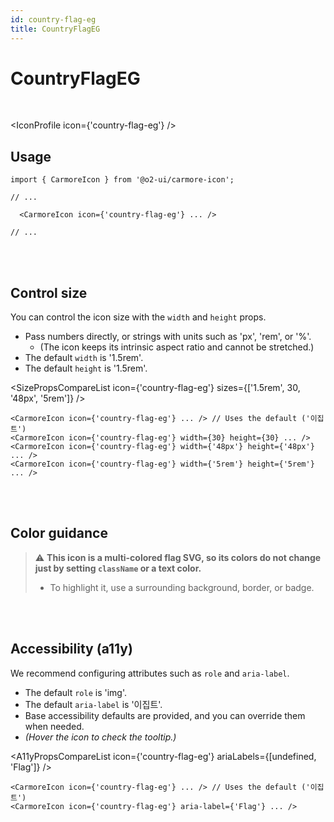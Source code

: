 ```yaml
---
id: country-flag-eg
title: CountryFlagEG
---
```




# CountryFlagEG

<br />

<IconProfile icon={'country-flag-eg'} />

## Usage

```tsx
import { CarmoreIcon } from '@o2-ui/carmore-icon';

// ...

  <CarmoreIcon icon={'country-flag-eg'} ... />

// ...
```

<br />
<br />

## Control size

You can control the icon size with the `width` and `height` props.

- Pass numbers directly, or strings with units such as 'px', 'rem', or '%'.
  - (The icon keeps its intrinsic aspect ratio and cannot be stretched.)
- The default `width` is '1.5rem'.
- The default `height` is '1.5rem'.

<SizePropsCompareList icon={'country-flag-eg'} sizes={['1.5rem', 30, '48px', '5rem']} />

```tsx
<CarmoreIcon icon={'country-flag-eg'} ... /> // Uses the default ('이집트')
<CarmoreIcon icon={'country-flag-eg'} width={30} height={30} ... />
<CarmoreIcon icon={'country-flag-eg'} width={'48px'} height={'48px'} ... />
<CarmoreIcon icon={'country-flag-eg'} width={'5rem'} height={'5rem'} ... />
```

<br />
<br />

## Color guidance

> ⚠️ <b>This icon is a multi-colored flag SVG, so its colors do not change just by setting `className` or a text color.</b>
>
> - To highlight it, use a surrounding background, border, or badge.

<br />
<br />

## Accessibility (a11y)

We recommend configuring attributes such as `role` and `aria-label`.

- The default `role` is 'img'.
- The default `aria-label` is '이집트'.
- Base accessibility defaults are provided, and you can override them when needed.
- _(Hover the icon to check the tooltip.)_

<A11yPropsCompareList icon={'country-flag-eg'} ariaLabels={[undefined, 'Flag']} />

```tsx
<CarmoreIcon icon={'country-flag-eg'} ... /> // Uses the default ('이집트')
<CarmoreIcon icon={'country-flag-eg'} aria-label={'Flag'} ... />
```
